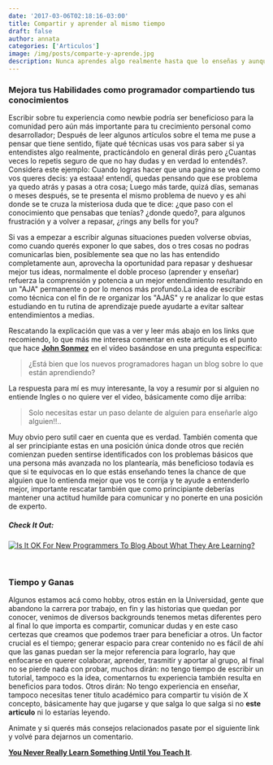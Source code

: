 ```yaml
---
date: '2017-03-06T02:18:16-03:00'
title: Compartir y aprender al mismo tiempo
draft: false
author: annata
categories: ['Articulos']
image: /img/posts/comparte-y-aprende.jpg
description: Nunca aprendes algo realmente hasta que lo enseñas y aunque creas que no sabes nada aun solo tienes que estar un paso delante de alguien para enseñarle algo a otra persona. -John Sonmez
---
```


### Mejora tus Habilidades como programador compartiendo tus conocimientos

Escribir sobre tu experiencia como newbie podría ser beneficioso para la comunidad pero aún más importante para tu crecimiento personal como desarrollador; Después de leer algunos artículos sobre el tema me puse a pensar que tiene sentido, fijate qué técnicas usas vos para saber si ya entendistes algo realmente, practicándolo en general dirás pero ¿Cuantas veces lo repetis seguro de que no hay dudas y en verdad lo entendés?. Considera este ejemplo: Cuando logras hacer que una pagina se vea como vos queres decis: ya estaaa! entendí, quedas pensando que ese problema ya quedo atrás y pasas a otra cosa; Luego más tarde, quizá días, semanas o meses después, se te presenta el mismo problema de nuevo y es ahi donde se te cruza la misteriosa duda que te dice: ¿que paso con el conocimiento que pensabas que tenías? ¿donde quedo?, para algunos frustración y a volver a repasar, ¿rings any bells for you?

Si vas a empezar a escribir algunas situaciones pueden volverse obvias, como cuando querés exponer lo que sabes, dos o tres cosas no podras comunicarlas bien, posiblemente sea que no las has entendido completamente aun, aprovecha la oportunidad para repasar y deshuesar mejor tus ideas, normalmente el doble proceso (aprender y enseñar) refuerza la comprensión y potencia a un mejor entendimiento resultando en un "AJA" permanente o por lo menos más profundo.La idea de escribir como técnica con el fin de re organizar los "AJAS" y re analizar lo que estas estudiando en tu rutina de aprendizaje puede ayudarte a evitar saltear entendimientos a medias.

Rescatando la explicación que vas a ver y leer más abajo en los links que recomiendo, lo que más me interesa comentar en este articulo es el punto que hace **[John Sonmez](https://www.linkedin.com/in/johnsonmez)** en el vídeo basándose en una pregunta especifica:

> ¿Está bien que los nuevos programadores hagan un blog sobre lo que están aprendiendo?

La respuesta para mí es muy interesante, la voy a resumir por si alguien no entiende Ingles o no quiere ver el video, básicamente como dije arriba:

> Solo necesitas estar un paso delante de alguien para enseñarle algo alguien!!..

Muy obvio pero sutil caer en cuenta que es verdad. También comenta que al ser principiante estas en una posición única donde otros que recién comienzan pueden sentirse identificados con los problemas básicos que una persona más avanzada no los plantearía, más beneficioso todavía es que si te equivocas en lo que estás enseñando tenes la chance de que alguien que lo entienda mejor que vos te corrija y te ayude a entenderlo mejor, importante rescatar también que como principiante deberías mantener una actitud humilde para comunicar y no ponerte en una posición de experto.

##### Check It Out:

[![Is It OK For New Programmers To Blog About What They Are Learning?](https://img.youtube.com/vi/d7JaQnsmALA/0.jpg)](https://www.youtube.com/watch?v=d7JaQnsmALA)

&nbsp;

### Tiempo y Ganas

Algunos estamos acá como hobby, otros están en la Universidad, gente que abandono la carrera por trabajo, en fin y las historias que quedan por conocer, venimos de diversos backgrounds tenemos metas diferentes pero al final lo que importa es compartir, comunicar dudas y en este caso certezas que creamos que podemos traer para beneficiar a otros. Un factor crucial es el tiempo; generar espacio para crear contenido no es fácil de ahí que las ganas puedan ser la mejor referencia para lograrlo, hay que enfocarse en querer colaborar, aprender, trasmitir y aportar al grupo, al final no se pierde nada con probar, muchos dirán: no tengo tiempo de escribir un tutorial, tampoco es la idea, comentarnos tu experiencia también resulta en beneficios para todos. Otros dirán: No tengo experiencia en enseñar, tampoco necesitas tener titulo académico para compartir tu visión de X concepto, básicamente hay que jugarse y que salga lo que salga si no **este articulo** ni lo estarías leyendo.

Animate y si querés más consejos relacionados pasate por el siguiente link y volvé para dejarnos un comentario.

**[You Never Really Learn Something Until You Teach It](https://dzone.com/articles/you-never-really-learn)**.
